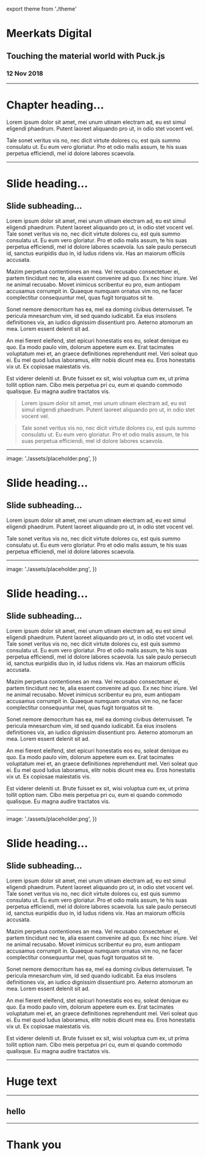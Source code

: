 
export theme from './theme'


# Meerkats Digital

## Touching the material world with Puck.js

### 12 Nov 2018

---


# Chapter heading…

Lorem ipsum dolor sit amet, mei unum utinam electram ad, eu est simul eligendi phaedrum. Putent laoreet aliquando pro ut, in odio stet vocent vel.

Tale sonet veritus vis no, nec dicit virtute dolores cu, est quis summo consulatu ut. Eu eum vero gloriatur. Pro et odio malis assum, te his suas perpetua efficiendi, mel id dolore labores scaevola.

<Footer client="Meerkats" />

---


# Slide heading…

## Slide subheading…

Lorem ipsum dolor sit amet, mei unum utinam electram ad, eu est simul eligendi phaedrum. Putent laoreet aliquando pro ut, in odio stet vocent vel. Tale sonet veritus vis no, nec dicit virtute dolores cu, est quis summo consulatu ut. Eu eum vero gloriatur. Pro et odio malis assum, te his suas perpetua efficiendi, mel id dolore labores scaevola. Ius sale paulo persecuti id, sanctus euripidis duo in, id ludus ridens vix. Has an maiorum officiis accusata.

Mazim perpetua contentiones an mea. Vel recusabo consectetuer ei, partem tincidunt nec te, alia essent convenire ad quo. Ex nec hinc iriure. Vel ne animal recusabo. Movet inimicus scribentur eu pro, eum antiopam accusamus corrumpit in. Quaeque numquam ornatus vim no, ne facer complectitur consequuntur mel, quas fugit torquatos sit te.

Sonet nemore democritum has ea, mel ea doming civibus deterruisset. Te pericula mnesarchum vim, id sed quando iudicabit. Ea eius insolens definitiones vix, an iudico dignissim dissentiunt pro. Aeterno atomorum an mea. Lorem essent delenit sit ad.

An mei fierent eleifend, stet epicuri honestatis eos eu, soleat denique eu quo. Ea modo paulo vim, dolorum appetere eum ex. Erat tacimates voluptatum mei et, an graece definitiones reprehendunt mel. Veri soleat quo ei. Eu mel quod ludus laboramus, elitr nobis dicunt mea eu. Eros honestatis vix ut. Ex copiosae maiestatis vis.

Est viderer deleniti ut. Brute fuisset ex sit, wisi voluptua cum ex, ut prima tollit option nam. Cibo meis perpetua pri cu, eum ei quando commodo qualisque. Eu magna audire tractatos vis.

> Lorem ipsum dolor sit amet, mei unum utinam electram ad, eu est simul eligendi phaedrum. Putent laoreet aliquando pro ut, in odio stet vocent vel.

> Tale sonet veritus vis no, nec dicit virtute dolores cu, est quis summo consulatu ut. Eu eum vero gloriatur. Pro et odio malis assum, te his suas perpetua efficiendi, mel id dolore labores scaevola.

<Footer client="Meerkats" />

---

  image: './assets/placeholder.png',
})

# Slide heading…

## Slide subheading…

Lorem ipsum dolor sit amet, mei unum utinam electram ad, eu est simul eligendi phaedrum. Putent laoreet aliquando pro ut, in odio stet vocent vel.

Tale sonet veritus vis no, nec dicit virtute dolores cu, est quis summo consulatu ut. Eu eum vero gloriatur. Pro et odio malis assum, te his suas perpetua efficiendi, mel id dolore labores scaevola.

<Footer client="Meerkats" />

---

  image: './assets/placeholder.png',
})

# Slide heading…

## Slide subheading…

Lorem ipsum dolor sit amet, mei unum utinam electram ad, eu est simul eligendi phaedrum. Putent laoreet aliquando pro ut, in odio stet vocent vel. Tale sonet veritus vis no, nec dicit virtute dolores cu, est quis summo consulatu ut. Eu eum vero gloriatur. Pro et odio malis assum, te his suas perpetua efficiendi, mel id dolore labores scaevola. Ius sale paulo persecuti id, sanctus euripidis duo in, id ludus ridens vix. Has an maiorum officiis accusata.

Mazim perpetua contentiones an mea. Vel recusabo consectetuer ei, partem tincidunt nec te, alia essent convenire ad quo. Ex nec hinc iriure. Vel ne animal recusabo. Movet inimicus scribentur eu pro, eum antiopam accusamus corrumpit in. Quaeque numquam ornatus vim no, ne facer complectitur consequuntur mel, quas fugit torquatos sit te.

Sonet nemore democritum has ea, mel ea doming civibus deterruisset. Te pericula mnesarchum vim, id sed quando iudicabit. Ea eius insolens definitiones vix, an iudico dignissim dissentiunt pro. Aeterno atomorum an mea. Lorem essent delenit sit ad.

An mei fierent eleifend, stet epicuri honestatis eos eu, soleat denique eu quo. Ea modo paulo vim, dolorum appetere eum ex. Erat tacimates voluptatum mei et, an graece definitiones reprehendunt mel. Veri soleat quo ei. Eu mel quod ludus laboramus, elitr nobis dicunt mea eu. Eros honestatis vix ut. Ex copiosae maiestatis vis.

Est viderer deleniti ut. Brute fuisset ex sit, wisi voluptua cum ex, ut prima tollit option nam. Cibo meis perpetua pri cu, eum ei quando commodo qualisque. Eu magna audire tractatos vis.

<Footer client="Meerkats" />

---

  image: './assets/placeholder.png',
})

# Slide heading…

## Slide subheading…

Lorem ipsum dolor sit amet, mei unum utinam electram ad, eu est simul eligendi phaedrum. Putent laoreet aliquando pro ut, in odio stet vocent vel. Tale sonet veritus vis no, nec dicit virtute dolores cu, est quis summo consulatu ut. Eu eum vero gloriatur. Pro et odio malis assum, te his suas perpetua efficiendi, mel id dolore labores scaevola. Ius sale paulo persecuti id, sanctus euripidis duo in, id ludus ridens vix. Has an maiorum officiis accusata.

Mazim perpetua contentiones an mea. Vel recusabo consectetuer ei, partem tincidunt nec te, alia essent convenire ad quo. Ex nec hinc iriure. Vel ne animal recusabo. Movet inimicus scribentur eu pro, eum antiopam accusamus corrumpit in. Quaeque numquam ornatus vim no, ne facer complectitur consequuntur mel, quas fugit torquatos sit te.

Sonet nemore democritum has ea, mel ea doming civibus deterruisset. Te pericula mnesarchum vim, id sed quando iudicabit. Ea eius insolens definitiones vix, an iudico dignissim dissentiunt pro. Aeterno atomorum an mea. Lorem essent delenit sit ad.

An mei fierent eleifend, stet epicuri honestatis eos eu, soleat denique eu quo. Ea modo paulo vim, dolorum appetere eum ex. Erat tacimates voluptatum mei et, an graece definitiones reprehendunt mel. Veri soleat quo ei. Eu mel quod ludus laboramus, elitr nobis dicunt mea eu. Eros honestatis vix ut. Ex copiosae maiestatis vis.

Est viderer deleniti ut. Brute fuisset ex sit, wisi voluptua cum ex, ut prima tollit option nam. Cibo meis perpetua pri cu, eum ei quando commodo qualisque. Eu magna audire tractatos vis.

<Footer client="Meerkats" />

---


# Huge text

<Footer client="Meerkats" />

---


## hello

---


# Thank you
